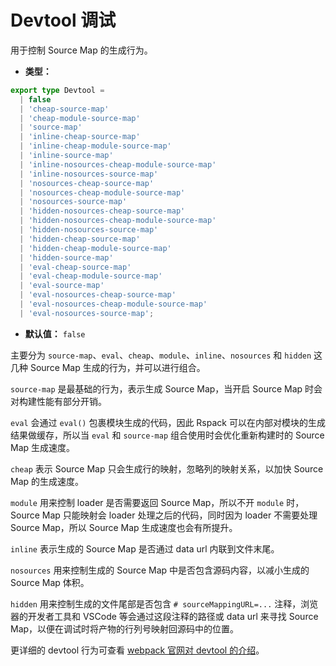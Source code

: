 # Devtool 调试

用于控制 Source Map 的生成行为。

- **类型：**

```ts
export type Devtool =
  | false
  | 'cheap-source-map'
  | 'cheap-module-source-map'
  | 'source-map'
  | 'inline-cheap-source-map'
  | 'inline-cheap-module-source-map'
  | 'inline-source-map'
  | 'inline-nosources-cheap-module-source-map'
  | 'inline-nosources-source-map'
  | 'nosources-cheap-source-map'
  | 'nosources-cheap-module-source-map'
  | 'nosources-source-map'
  | 'hidden-nosources-cheap-source-map'
  | 'hidden-nosources-cheap-module-source-map'
  | 'hidden-nosources-source-map'
  | 'hidden-cheap-source-map'
  | 'hidden-cheap-module-source-map'
  | 'hidden-source-map'
  | 'eval-cheap-source-map'
  | 'eval-cheap-module-source-map'
  | 'eval-source-map'
  | 'eval-nosources-cheap-source-map'
  | 'eval-nosources-cheap-module-source-map'
  | 'eval-nosources-source-map';
```

- **默认值：** `false`

主要分为 `source-map`、`eval`、`cheap`、`module`、`inline`、`nosources` 和 `hidden` 这几种 Source Map 生成的行为，并可以进行组合。

`source-map` 是最基础的行为，表示生成 Source Map，当开启 Source Map 时会对构建性能有部分开销。

`eval` 会通过 `eval()` 包裹模块生成的代码，因此 Rspack 可以在内部对模块的生成结果做缓存，所以当 `eval` 和 `source-map` 组合使用时会优化重新构建时的 Source Map 生成速度。

`cheap` 表示 Source Map 只会生成行的映射，忽略列的映射关系，以加快 Source Map 的生成速度。

`module` 用来控制 loader 是否需要返回 Source Map，所以不开 `module` 时，Source Map 只能映射会 loader 处理之后的代码，同时因为 loader 不需要处理 Source Map，所以 Source Map 生成速度也会有所提升。

`inline` 表示生成的 Source Map 是否通过 data url 内联到文件末尾。

`nosources` 用来控制生成的 Source Map 中是否包含源码内容，以减小生成的 Source Map 体积。

`hidden` 用来控制生成的文件尾部是否包含 `# sourceMappingURL=...` 注释，浏览器的开发者工具和 VSCode 等会通过这段注释的路径或 data url 来寻找 Source Map，以便在调试时将产物的行列号映射回源码中的位置。

更详细的 devtool 行为可查看 [webpack 官网对 devtool 的介绍](https://webpack.js.org/configuration/devtool/#devtool)。
